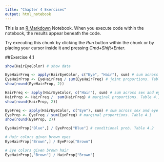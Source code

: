 ```yaml
---
title: "Chapter 4 Exercises"
output: html_notebook
---
```


This is an [R Markdown](http://rmarkdown.rstudio.com) Notebook. When you execute code within the notebook, the results appear beneath the code. 

Try executing this chunk by clicking the *Run* button within the chunk or by placing your cursor inside it and pressing *Cmd+Shift+Enter*. 

##Exercise 4.1

```r
show(HairEyeColor) # show data
```
```r
EyeHairFreq <- apply(HairEyeColor, c("Eye", "Hair"), sum) # sum across sex
EyeHairProp <- EyeHairFreq / sum(EyeHairFreq) # joint proportions. Table 4.1
show(round(EyeHairProp, 2))
```

```r
HairFreq <- apply(HairEyeColor, c("Hair"), sum) # sum across sex and eye
HairProp <- HairFreq /  sum(HairFreq) # marginal proportions. Table 4.1
show(round(HairProp, 2))
```

```r
EyeFreq <- apply(HairEyeColor, c("Eye"), sum) # sum across sex and eye
EyeProp <- EyeFreq / sum(EyeFreq) # marginal proportions. Table 4.1
show(round(EyeProp, 2))
```

```r
EyeHairProp["Blue",] / EyeProp["Blue"] # conditional prob. Table 4.2
```

```r
# Hair colors given brown eyes
EyeHairProp["Brown",] / EyeProp["Brown"]
```

```r
# Eye colors given brown hair
EyeHairProp[,"Brown"] / HairProp["Brown"]
```
